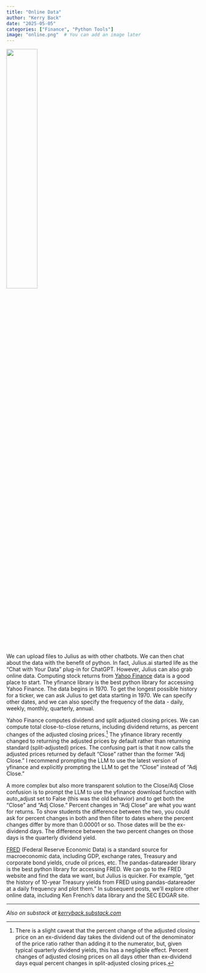 ```yaml
---
title: "Online Data"
author: "Kerry Back"
date: "2025-05-05"
categories: ["Finance", "Python Tools"]
image: "online.png"  # You can add an image later
---
```


![](online.png){width=40% fig-align="center"}

We can upload files to Julius as with other chatbots.  We can then chat about the data with the benefit of python.  In fact, Julius.ai started life as the "Chat with Your Data" plug-in for ChatGPT.  However, Julius can also grab online data.  Computing stock returns from [Yahoo Finance](https://finance.yahoo.com/) data is a good place to start.  The yfinance library is the best python library for accessing Yahoo Finance.   The data begins in 1970.  To get the longest possible history for a ticker, we can ask Julius to get data starting in 1970.  We can specify other dates, and we can also specify the frequency of the data - daily, weekly, monthly, quarterly, annual.   

Yahoo Finance computes dividend and split adjusted closing prices.  We can compute total close-to-close returns, including dividend returns, as percent changes of the adjusted closing prices.^[There is a slight caveat that the percent change of the adjusted closing price on an ex-dividend day takes the dividend out of the denominator of the price ratio rather than adding it to the numerator, but, given typical quarterly dividend yields, this has a negligible effect.  Percent changes of adjusted closing prices on all days other than ex-dividend days equal percent changes in split-adjusted closing prices.]  The yfinance library recently changed to returning the adjusted prices by default rather than returning standard (split-adjusted) prices.  The confusing part is that it now calls the adjusted prices returned by default "Close" rather than the former "Adj Close."  I recommend prompting the LLM to use the latest version of yfinance and explicitly prompting the LLM to get the "Close" instead of "Adj Close."  

A more complex but also more transparent solution to the Close/Adj Close confusion is to prompt the LLM to use the yfinance download function with auto_adjust set to False (this was the old behavior) and to get both the "Close" and "Adj Close."  Percent changes in "Adj Close" are what you want for returns.  To show students the difference between the two, you could ask for percent changes in both and then filter to dates where the percent changes differ by more than 0.00001 or so.  Those dates will be the ex-dividend days.  The difference between the two percent changes on those days is the quarterly dividend yield.


[FRED](https://fred.stlouisfed.org/) (Federal Reserve Economic Data) is a standard source for macroeconomic data, including GDP, exchange rates, Treasury and corporate bond yields, crude oil prices, etc.  The pandas-datareader library is the best python library for accessing FRED.  We can go to the FRED website and find the data we want, but Julius is quicker.  For example, "get the history of 10-year Treasury yields from FRED using pandas-datareader at a daily frequency and plot them."  In subsequent posts, we'll explore other online data, including Ken French's data library and the SEC EDGAR site.

---

*Also on substack at [kerryback.substack.com](https://kerryback.substack.com)*